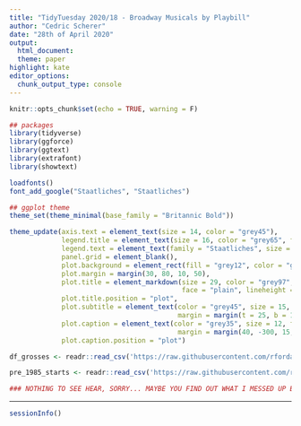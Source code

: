 ---
title: "TidyTuesday 2020/18 - Broadway Musicals by Playbill"
author: "Cedric Scherer"
date: "28th of April 2020"
output:
  html_document:
  theme: paper
highlight: kate
editor_options:                                                                                                                                             
  chunk_output_type: console
---
  
```{r setup, include=FALSE}
knitr::opts_chunk$set(echo = TRUE, warning = F)
```

```{r prep, message=FALSE, warning=FALSE}
## packages
library(tidyverse)
library(ggforce)
library(ggtext)
library(extrafont)
library(showtext)

loadfonts()
font_add_google("Staatliches", "Staatliches")

## ggplot theme
theme_set(theme_minimal(base_family = "Britannic Bold"))

theme_update(axis.text = element_text(size = 14, color = "grey45"),
             legend.title = element_text(size = 16, color = "grey65", face = "bold"),
             legend.text = element_text(family = "Staatliches", size = 11, color = "grey45", face = "plain"),
             panel.grid = element_blank(),
             plot.background = element_rect(fill = "grey12", color = "grey12"),
             plot.margin = margin(30, 80, 10, 50),
             plot.title = element_markdown(size = 29, color = "grey97", 
                                           face = "plain", lineheight = 1.15),
             plot.title.position = "plot",
             plot.subtitle = element_text(color = "grey45", size = 15, face = "plain",
                                          margin = margin(t = 25, b = 15)),
             plot.caption = element_text(color = "grey35", size = 12, face = "bold",
                                          margin = margin(40, -300, 15, 0)),
             plot.caption.position = "plot")
```

```{r data}
df_grosses <- readr::read_csv('https://raw.githubusercontent.com/rfordatascience/tidytuesday/master/data/2020/2020-04-28/grosses.csv', guess_max = 40000)

pre_1985_starts <- readr::read_csv('https://raw.githubusercontent.com/rfordatascience/tidytuesday/master/data/2020/2020-04-28/pre-1985-starts.csv')
```

```{r}
### NOTHING TO SEE HEAR, SORRY... MAYBE YOU FIND OUT WHAT I MESSED UP BUT I'M NOT FOR SURE GOING TO PARADE MYSELF ANY FURTHER ;)
```


***

```{r session-info}
sessionInfo()
```
